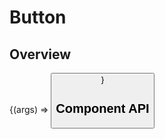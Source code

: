 
<Meta title="Atoms/Button" component={Button} />

# Button


## Overview


<Canvas>
  <Story name="primary" args={{
    primary: true,
    label: "button"
  }}>
    {(args) => <Button {...args} />}
  </Story>
</Canvas>



## Component API

<ArgsTable of={Button} />